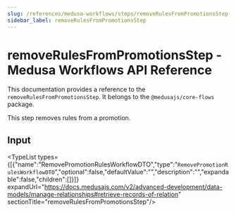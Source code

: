 ```yaml
---
slug: /references/medusa-workflows/steps/removeRulesFromPromotionsStep
sidebar_label: removeRulesFromPromotionsStep
---
```



# removeRulesFromPromotionsStep - Medusa Workflows API Reference

This documentation provides a reference to the `removeRulesFromPromotionsStep`. It belongs to the `@medusajs/core-flows` package.

This step removes rules from a promotion.

## Input

<TypeList types={[{"name":"RemovePromotionRulesWorkflowDTO","type":"`RemovePromotionRulesWorkflowDTO`","optional":false,"defaultValue":"","description":"","expandable":false,"children":[]}]} expandUrl="https://docs.medusajs.com/v2/advanced-development/data-models/manage-relationships#retrieve-records-of-relation" sectionTitle="removeRulesFromPromotionsStep"/>
